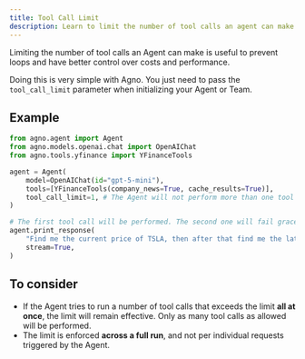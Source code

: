 ```yaml
---
title: Tool Call Limit
description: Learn to limit the number of tool calls an agent can make.
---
```


Limiting the number of tool calls an Agent can make is useful to prevent loops and have better control over costs and performance.

Doing this is very simple with Agno. You just need to pass the `tool_call_limit` parameter when initializing your Agent or Team.

## Example

```python
from agno.agent import Agent
from agno.models.openai.chat import OpenAIChat
from agno.tools.yfinance import YFinanceTools

agent = Agent(
    model=OpenAIChat(id="gpt-5-mini"),
    tools=[YFinanceTools(company_news=True, cache_results=True)],
    tool_call_limit=1, # The Agent will not perform more than one tool call.
)

# The first tool call will be performed. The second one will fail gracefully.
agent.print_response(
    "Find me the current price of TSLA, then after that find me the latest news about Tesla.",
    stream=True,
)

```

## To consider

- If the Agent tries to run a number of tool calls that exceeds the limit **all at once**, the limit will remain effective. Only as many tool calls as allowed will be performed.
- The limit is enforced **across a full run**, and not per individual requests triggered by the Agent.